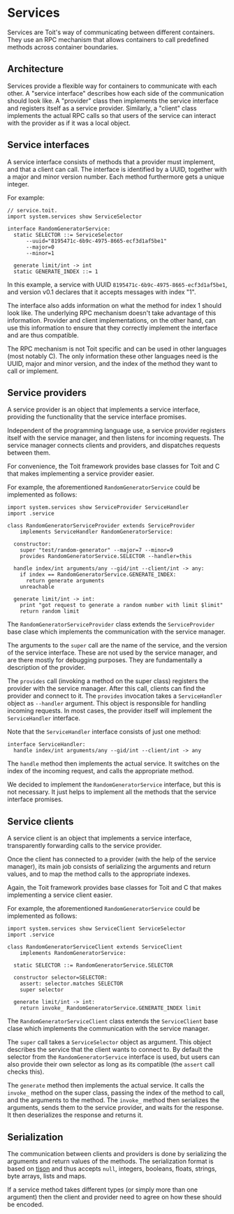# Services
Services are Toit's way of communicating between different containers. They
use an RPC mechanism that allows containers to call predefined methods
across container boundaries.

## Architecture
Services provide a flexible way for containers to communicate with each other.
A "service interface" describes how each side of the communication should look
like. A "provider" class then implements the service interface and
registers itself as a service provider. Similarly, a "client" class
implements the actual RPC calls so that users of the service can interact
with the provider as if it was a local object.

## Service interfaces
A service interface consists of methods that a provider must implement, and
that a client can call. The interface is identified by a UUID, together
with a major and minor version number. Each method furthermore gets a
unique integer.

For example:
```
// service.toit.
import system.services show ServiceSelector

interface RandomGeneratorService:
  static SELECTOR ::= ServiceSelector
      --uuid="8195471c-6b9c-4975-8665-ecf3d1af5be1"
      --major=0
      --minor=1

  generate limit/int -> int
  static GENERATE_INDEX ::= 1
```

In this example, a service with UUID `8195471c-6b9c-4975-8665-ecf3d1af5be1`,
and version v0.1 declares that it accepts messages with index "1".

The interface also adds information on what the method for index 1
should look like. The underlying RPC mechanism doesn't take advantage of
this information. Provider and client implementations, on the other
hand, can use this information to ensure that they correctly implement
the interface and are thus compatible.

<Note>

The RPC mechanism is not Toit specific and can be used in other
languages (most notably C). The only information these other languages
need is the UUID, major and minor version, and the index of the method
they want to call or implement.

</Note>

## Service providers
A service provider is an object that implements a service interface,
providing the functionality that the service interface promises.

Independent of the programming language use, a service provider
registers itself with the service manager, and then listens for
incoming requests. The service manager connects clients and
providers, and dispatches requests between them.

For convenience, the Toit framework provides base classes for Toit and
C that makes implementing a service provider easier.

For example, the aforementioned `RandomGeneratorService` could be
implemented as follows:

```
import system.services show ServiceProvider ServiceHandler
import .service

class RandomGeneratorServiceProvider extends ServiceProvider
    implements ServiceHandler RandomGeneratorService:

  constructor:
    super "test/random-generator" --major=7 --minor=9
    provides RandomGeneratorService.SELECTOR --handler=this

  handle index/int arguments/any --gid/int --client/int -> any:
    if index == RandomGeneratorService.GENERATE_INDEX:
      return generate arguments
    unreachable

  generate limit/int -> int:
    print "got request to generate a random number with limit $limit"
    return random limit
```

The `RandomGeneratorServiceProvider` class extends the `ServiceProvider`
base clase which implements the communication with the service manager.

The arguments to the `super` call are the name of the service, and the
version of the service interface. These are not used by the service
manager, and are there mostly for debugging purposes. They are
fundamentally a description of the provider.

The `provides` call (invoking a method on the super class) registers
the provider with the service manager. After this call, clients can
find the provider and connect to it. The `provides` invocation takes a
`ServiceHandler` object as `--handler` argument. This object is
responsible for handling incoming requests. In most cases, the provider
itself will implement the `ServiceHandler` interface.

Note that the `ServiceHandler` interface consists of just one method:
```
interface ServiceHandler:
  handle index/int arguments/any --gid/int --client/int -> any
```

The `handle` method then implements the actual service. It switches on
the index of the incoming request, and calls the appropriate method.

We decided to implement the `RandomGeneratorService` interface, but
this is not necessary. It just helps to implement all the methods that
the service interface promises.

## Service clients
A service client is an object that implements a service interface,
transparently forwarding calls to the service provider.

Once the client has connected to a provider (with the help of the
service manager), its main job consists of serializing the arguments
and return values, and to map the method calls to the appropriate
indexes.

Again, the Toit framework provides base classes
for Toit and C that makes implementing a service client easier.

For example, the aforementioned `RandomGeneratorService` could be
implemented as follows:

```
import system.services show ServiceClient ServiceSelector
import .service

class RandomGeneratorServiceClient extends ServiceClient
    implements RandomGeneratorService:

  static SELECTOR ::= RandomGeneratorService.SELECTOR

  constructor selector=SELECTOR:
    assert: selector.matches SELECTOR
    super selector

  generate limit/int -> int:
    return invoke_ RandomGeneratorService.GENERATE_INDEX limit
```

The `RandomGeneratorServiceClient` class extends the `ServiceClient`
base clase which implements the communication with the service manager.

The `super` call takes a `ServiceSelector` object as argument. This
object describes the service that the client wants to connect to. By
default the selector from the `RandomGeneratorService` interface is
used, but users can also provide their own selector as long as its
compatible (the `assert` call checks this).

The `generate` method then implements the actual service. It calls the
`invoke_` method on the super class, passing the index of the method
to call, and the arguments to the method. The `invoke_` method then
serializes the arguments, sends them to the service provider, and
waits for the response. It then deserializes the response and returns
it.

## Serialization
The communication between clients and providers is done by serializing
the arguments and return values of the methods. The serialization
format is based on
[tison](https://libs.toit.io/encoding/tison/library-summary)
and thus accepts `null`, integers, booleans, floats, strings, byte arrays,
lists and maps.

If a service method takes different types (or simply more than one argument)
then the client and provider need to agree on how these should be
encoded.
